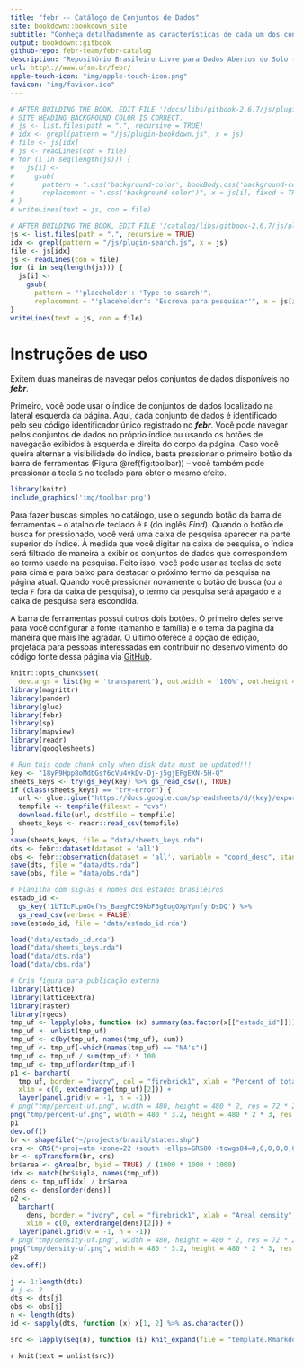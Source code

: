 ```yaml
--- 
title: "febr -- Catálogo de Conjuntos de Dados"
site: bookdown::bookdown_site
subtitle: "Conheça detalhadamente as características de cada um dos conjuntos de dados abertos do solo. Saiba como os dados foram gerados e dê os devidos créditos às pessoas e instituições responsáveis."
output: bookdown::gitbook
github-repo: febr-team/febr-catalog
description: "Repositório Brasileiro Livre para Dados Abertos do Solo -- Catálogo de Conjuntos de Dados"
url: http\://www.ufsm.br/febr/
apple-touch-icon: "img/apple-touch-icon.png"
favicon: "img/favicon.ico"
---
```


```r
# AFTER BUILDING THE BOOK, EDIT FILE '/docs/libs/gitbook-2.6.7/js/plugin-bookdown.js' TO MAKE SURE THAT THE
# SITE HEADING BACKGROUND COLOR IS CORRECT.
# js <- list.files(path = ".", recursive = TRUE)
# idx <- grepl(pattern = "/js/plugin-bookdown.js", x = js)
# file <- js[idx]
# js <- readLines(con = file)
# for (i in seq(length(js))) {
#   js[i] <- 
#     gsub(
#       pattern = ".css('background-color', bookBody.css('background-color'))", 
#       replacement = ".css('background-color')", x = js[i], fixed = TRUE)
# }
# writeLines(text = js, con = file)

# AFTER BUILDING THE BOOK, EDIT FILE '/catalog/libs/gitbook-2.6.7/js/plugin-search.js'
js <- list.files(path = ".", recursive = TRUE)
idx <- grepl(pattern = "/js/plugin-search.js", x = js)
file <- js[idx]
js <- readLines(con = file)
for (i in seq(length(js))) {
  js[i] <- 
    gsub(
      pattern = "'placeholder': 'Type to search'", 
      replacement = "'placeholder': 'Escreva para pesquisar'", x = js[i], fixed = TRUE)
}
writeLines(text = js, con = file)
```

# Instruções de uso {-}

<!-- <span class="label label-default">Default Label</span> -->
<!-- <span class="label label-primary">Primary Label</span> -->
<!-- <span class="label label-success">Success Label</span> -->
<!-- <span class="label label-info">Info Label</span> -->
<!-- <span class="label label-warning">Warning Label</span> -->
<!-- <span class="label label-danger">Danger Label</span>  -->

Exitem duas maneiras de navegar pelos conjuntos de dados disponíveis no ***febr***.

Primeiro, você pode usar o índice de conjuntos de dados localizado na lateral esquerda da página. Aqui, cada conjunto de dados é identificado pelo seu código identificador único registrado no ***febr***. Você pode navegar pelos conjuntos de dados no próprio índice ou usando os botões de navegação exibidos à esquerda e direita do corpo da página. Caso você queira alternar a visibilidade do índice, basta pressionar o primeiro botão da barra de ferramentas (Figura \@ref(fig:toolbar)) -- você também pode pressionar a tecla `S` no teclado para obter o mesmo efeito.

```r
library(knitr)
include_graphics('img/toolbar.png')
```

Para fazer buscas simples no catálogo, use o segundo botão da barra de ferramentas -- o atalho de teclado é `F` (do inglês *Find*). Quando o botão de busca for pressionado, você verá uma caixa de pesquisa aparecer na parte superior do índice. À medida que você digitar na caixa de pesquisa, o índice será filtrado de maneira a exibir os conjuntos de dados que correspondem ao termo usado na pesquisa. Feito isso, você pode usar as teclas de seta para cima e para baixo para destacar o próximo termo da pesquisa na página atual. Quando você pressionar novamente o botão de busca (ou a tecla `F` fora da caixa de pesquisa), o termo da pesquisa será apagado e a caixa de pesquisa será escondida.

A barra de ferramentas possui outros dois botões. O primeiro deles serve para você configurar a fonte (tamanho e família) e o tema da página da maneira que mais lhe agradar. O último oferece a opção de edição, projetada para pessoas interessadas em contribuir no desenvolvimento do código fonte dessa página via [GitHub](https://github.com/febr-team).

```r
knitr::opts_chunk$set(
  dev.args = list(bg = 'transparent'), out.width = '100%', out.height = '80vh', echo = FALSE)
library(magrittr)
library(pander)
library(glue)
library(febr)
library(sp)
library(mapview)
library(readr)
library(googlesheets)
```

```r
# Run this code chunk only when disk data must be updated!!!
key <- "18yP9Hpp8oMdbGsf6cVu4vkDv-Dj-j5gjEFgEXN-5H-Q"
sheets_keys <- try(gs_key(key) %>% gs_read_csv(), TRUE)
if (class(sheets_keys) == "try-error") {
  url <- glue::glue("https://docs.google.com/spreadsheets/d/{key}/export?format=csv")
  tempfile <- tempfile(fileext = "cvs")
  download.file(url, destfile = tempfile)
  sheets_keys <- readr::read_csv(tempfile)
}
save(sheets_keys, file = "data/sheets_keys.rda")
dts <- febr::dataset(dataset = 'all')
obs <- febr::observation(dataset = 'all', variable = "coord_desc", standardization = list(crs = "EPSG:4674"))
save(dts, file = "data/dts.rda")
save(obs, file = "data/obs.rda")

# Planilha com siglas e nomes dos estados brasileiros
estado_id <-
  gs_key('1bTIcFLpnOefYs_BaegPC59kbF3gEugOXpYpnfyrDsDQ') %>% 
  gs_read_csv(verbose = FALSE)
save(estado_id, file = 'data/estado_id.rda')
```

```r
load('data/estado_id.rda')
load("data/sheets_keys.rda")
load("data/dts.rda")
load("data/obs.rda")
```

```r
# Cria figura para publicação externa
library(lattice)
library(latticeExtra)
library(raster)
library(rgeos)
tmp_uf <- lapply(obs, function (x) summary(as.factor(x[["estado_id"]])))
tmp_uf <- unlist(tmp_uf)
tmp_uf <- c(by(tmp_uf, names(tmp_uf), sum))
tmp_uf <- tmp_uf[-which(names(tmp_uf) == "NA's")]
tmp_uf <- tmp_uf / sum(tmp_uf) * 100
tmp_uf <- tmp_uf[order(tmp_uf)]
p1 <- barchart(
  tmp_uf, border = "ivory", col = "firebrick1", xlab = "Percent of total", ylab = "Federative unit",
  xlim = c(0, extendrange(tmp_uf)[2])) + 
  layer(panel.grid(v = -1, h = -1))
# png("tmp/percent-uf.png", width = 480, height = 480 * 2, res = 72 * 2.5) # abstract
png("tmp/percent-uf.png", width = 480 * 3.2, height = 480 * 2 * 3, res = 72 * 2.5 * 3) # poster
p1
dev.off()
br <- shapefile("~/projects/brazil/states.shp")
crs <- CRS("+proj=utm +zone=22 +south +ellps=GRS80 +towgs84=0,0,0,0,0,0,0 +units=m +no_defs")
br <- spTransform(br, crs)
br$area <- gArea(br, byid = TRUE) / (1000 * 1000 * 1000)
idx <- match(br$sigla, names(tmp_uf))
dens <- tmp_uf[idx] / br$area
dens <- dens[order(dens)]
p2 <- 
  barchart(
    dens, border = "ivory", col = "firebrick1", xlab = "Areal density", ylab = " ", 
    xlim = c(0, extendrange(dens)[2])) + 
  layer(panel.grid(v = -1, h = -1))
# png("tmp/density-uf.png", width = 480, height = 480 * 2, res = 72 * 2.5) # abstract
png("tmp/density-uf.png", width = 480 * 3.2, height = 480 * 2 * 3, res = 72 * 2.5 * 3) # poster
p2
dev.off()
```


```r
j <- 1:length(dts)
# j <- 2
dts <- dts[j]
obs <- obs[j]
n <- length(dts)
id <- sapply(dts, function (x) x[1, 2] %>% as.character())
```

```r
src <- lapply(seq(n), function (i) knit_expand(file = "template.Rmarkdown", delim = c("**", "**")))
```

`r knit(text = unlist(src))`
